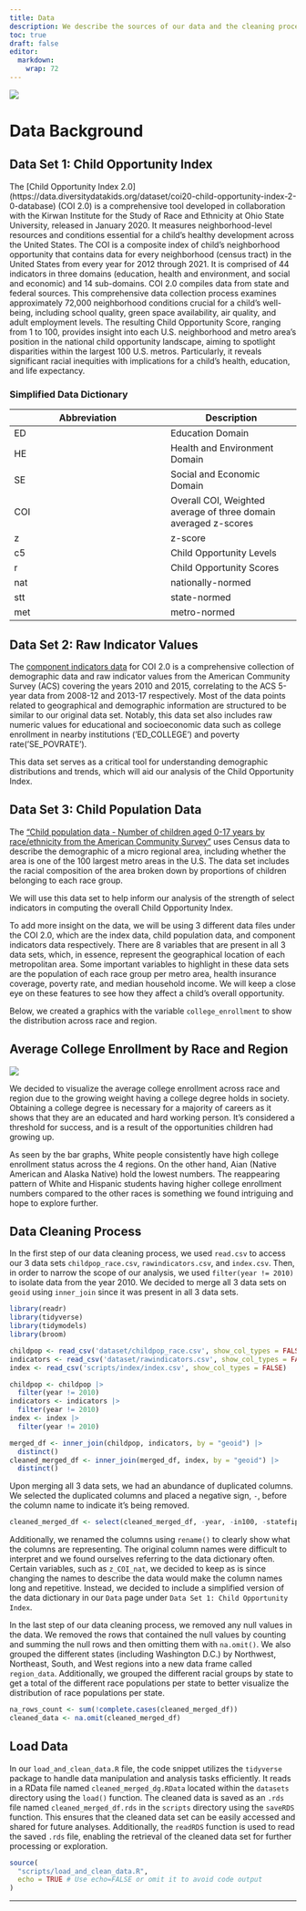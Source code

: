 ```yaml
---
title: Data
description: We describe the sources of our data and the cleaning process.
toc: true
draft: false
editor: 
  markdown: 
    wrap: 72
---
```


![](images/data_page_thumbnail.png)

# Data Background

## Data Set 1: Child Opportunity Index

The [Child Opportunity Index 2.0] (https://data.diversitydatakids.org/dataset/coi20-child-opportunity-index-2-0-database) (COI 2.0) is a comprehensive tool developed in collaboration with the Kirwan Institute for the Study of Race and Ethnicity at Ohio State University, released in January 2020.
It measures neighborhood-level resources and conditions essential for a
child's healthy development across the United States. The COI is a
composite index of child's neighborhood opportunity that contains data
for every neighborhood (census tract) in the United States from every
year for 2012 through 2021. It is comprised of 44 indicators in three
domains (education, health and environment, and social and economic) and
14 sub-domains. COI 2.0 compiles data from state and federal sources.
This comprehensive data collection process examines approximately 72,000
neighborhood conditions crucial for a child's well-being, including
school quality, green space availability, air quality, and adult
employment levels. The resulting Child Opportunity Score, ranging from 1
to 100, provides insight into each U.S. neighborhood and metro area's
position in the national child opportunity landscape, aiming to
spotlight disparities within the largest 100 U.S. metros. Particularly,
it reveals significant racial inequities with implications for a child's
health, education, and life expectancy.

### Simplified Data Dictionary

| Abbreviation | Description                                                     |
|---------------------------------------|---------------------------------|
| ED       | Education Domain                                                |
| HE       | Health and Environment Domain                                   |
| SE       | Social and Economic Domain                                      |
| COI      | Overall COI, Weighted average of three domain averaged z-scores |
| z        | z-score                                                         |
| c5       | Child Opportunity Levels                                        |
| r        | Child Opportunity Scores                                        |
| nat      | nationally-normed                                               |
| stt      | state-normed                                                    |
| met      | metro-normed                                                    |

## Data Set 2: Raw Indicator Values

The [component indicators data](https://data.diversitydatakids.org/dataset/coi20-child-opportunity-index-2-0-database/resource/44ee1ea6-a3df-4af3-93b7-c4695d5ab6a6) for COI 2.0 is a comprehensive collection of demographic data and raw indicator values from the American Community
Survey (ACS) covering the years 2010 and 2015, correlating to the ACS
5-year data from 2008-12 and 2013-17 respectively. Most of the data
points related to geographical and demographic information are
structured to be similar to our original data set. Notably, this data
set also includes raw numeric values for educational and socioeconomic
data such as college enrollment in nearby institutions (’ED_COLLEGE’)
and poverty rate(’SE_POVRATE’).

This data set serves as a critical tool for understanding demographic
distributions and trends, which will aid our analysis of the Child
Opportunity Index.

## Data Set 3: Child Population Data


The [“Child population data - Number of children aged 0-17 years by
race/ethnicity from the American Community Survey”](https://data.diversitydatakids.org/dataset/coi20-child-opportunity-index-2-0-database/resource/44ee1ea6-a3df-4af3-93b7-c4695d5ab6a6) uses Census data to
describe the demographic of a micro regional area, including whether the
area is one of the 100 largest metro areas in the U.S. The data set
includes the racial composition of the area broken down by proportions
of children belonging to each race group.

We will use this data set to help inform our analysis of the strength of
select indicators in computing the overall Child Opportunity Index.

To add more insight on the data, we will be using 3 different data files
under the COI 2.0, which are the index data, child population data, and
component indicators data respectively. There are 8 variables that are
present in all 3 data sets, which, in essence, represent the
geographical location of each metropolitan area. Some important
variables to highlight in these data sets are the population of each
race group per metro area, health insurance coverage, poverty rate, and
median household income. We will keep a close eye on these features to
see how they affect a child’s overall opportunity.

Below, we created a graphics with the variable `college_enrollment` to
show the distribution across race and region.

## Average College Enrollment by Race and Region

![](images/clipboard-3630215259.png)

We decided to visualize the average college enrollment across race and
region due to the growing weight having a college degree holds in
society. Obtaining a college degree is necessary for a majority of
careers as it shows that they are an educated and hard working person.
It's considered a threshold for success, and is a result of the
opportunities children had growing up.

As seen by the bar graphs, White people consistently have high college
enrollment status across the 4 regions. On the other hand, Aian (Native
American and Alaska Native) hold the lowest numbers. The reappearing
pattern of White and Hispanic students having higher college enrollment
numbers compared to the other races is something we found intriguing and
hope to explore further.

## Data Cleaning Process

In the first step of our data cleaning process, we used `read.csv` to
access our 3 data sets `childpop_race.csv`, `rawindicators.csv`, and
`index.csv`. Then, in order to narrow the scope of our analysis, we used
`filter(year != 2010)` to isolate data from the year 2010. We decided to
merge all 3 data sets on `geoid` using `inner_join` since it was present
in all 3 data sets.

```r
library(readr)
library(tidyverse)
library(tidymodels)
library(broom)

childpop <- read_csv('dataset/childpop_race.csv', show_col_types = FALSE)
indicators <- read_csv('dataset/rawindicators.csv', show_col_types = FALSE)
index <- read_csv('scripts/index/index.csv', show_col_types = FALSE)

childpop <- childpop |>
  filter(year != 2010)
indicators <- indicators |>
  filter(year != 2010)
index <- index |>
  filter(year != 2010)

merged_df <- inner_join(childpop, indicators, by = "geoid") |>
  distinct()
cleaned_merged_df <- inner_join(merged_df, index, by = "geoid") |>
  distinct()
```

Upon merging all 3 data sets, we had an abundance of duplicated columns.
We selected the duplicated columns and placed a negative sign, `-`,
before the column name to indicate it's being removed.

```r
cleaned_merged_df <- select(cleaned_merged_df, -year, -in100, -statefips, -stateusps, -pop, -year.y, -msaname15.y, -in100.y, -countyfips.y, -statefips.y, -pop.y, -msaid15.y, -stateusps.y, -countyfips, -pop.x, -msaid15, -msaname15)
```

Additionally, we renamed the columns using `rename()` to clearly show
what the columns are representing. The original column names were
difficult to interpret and we found ourselves referring to the data
dictionary often. Certain variables, such as `z_COI_nat`, we decided to
keep as is since changing the names to describe the data would make the
column names long and repetitive. Instead, we decided to include a
simplified version of the data dictionary in our `Data` page under
`Data Set 1: Child Opportunity Index`.

In the last step of our data cleaning process, we removed any null
values in the data. We removed the rows that contained the null values
by counting and summing the null rows and then omitting them with
`na.omit()`. We also grouped the different states (including Washington
D.C.) by Northwest, Northeast, South, and West regions into a new data
frame called `region_data`. Additionally, we grouped the different
racial groups by state to get a total of the different race populations
per state to better visualize the distribution of race populations per
state.

```r
na_rows_count <- sum(!complete.cases(cleaned_merged_df))
cleaned_data <- na.omit(cleaned_merged_df)
```

## Load Data

In our `load_and_clean_data.R` file, the code snippet utilizes the
`tidyverse` package to handle data manipulation and analysis tasks
efficiently. It reads in a RData file named `cleaned_merged_dg.RData`
located within the `datasets` directory using the `load()` function. The
cleaned data is saved as an `.rds` file named `cleaned_merged_df.rds` in
the `scripts` directory using the `saveRDS` function. This ensures that
the cleaned data set can be easily accessed and shared for future
analyses. Additionally, the `readRDS` function is used to read the saved
`.rds` file, enabling the retrieval of the cleaned data set for further
processing or exploration.

```r
source(
  "scripts/load_and_clean_data.R",
  echo = TRUE # Use echo=FALSE or omit it to avoid code output  
)
```

------------------------------------------------------------------------
